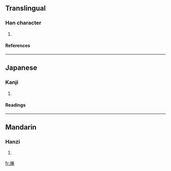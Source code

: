 ==Translingual==
===Han character===
{{Han char|rn=46|rad=山|as=12|sn=15|four=|canj=山弓中一 (UNLM)}}
# {{defn|Han|sort=山12}}
====References====
{{Han ref|kx=0319.160|dkj=08447|dj=0619.260|hdz=10795.170|uh=5D90|ud=23952}}
----
==Japanese==
===Kanji===
{{ja-kanji|grade=|rs=山12}}
# {{defn|Japanese}} 
====Readings====
{{ja-readings|on=[[りゅう]] (ryū)|kun=}}
----
==Mandarin==
===Hanzi===
{{cmn-hanzi|pin=[[lóng]] ([[long2]])|wg=lung<sup>2</sup>}}
# {{defn|Mandarin}}

[[fr:嶐]]